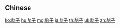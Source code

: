 {{also|腦子}}
==Chinese==
{{zh-see|腦子}}

[[ko:脑子]]
[[hu:脑子]]
[[mg:脑子]]
[[ja:脑子]]
[[th:脑子]]
[[uk:脑子]]
[[zh:脑子]]